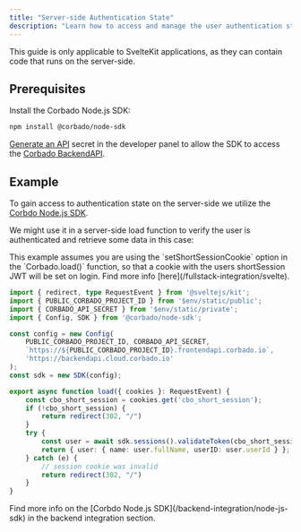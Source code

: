 ```yaml
---
title: "Server-side Authentication State"
description: "Learn how to access and manage the user authentication state on the server-side in your SvelteKit application."
---
```


<Info>
    This guide is only applicable to SvelteKit applications, as they can contain code that runs on the server-side.
</Info>

## Prerequisites

Install the Corbado Node.js SDK:

```bash
npm install @corbado/node-sdk
```

[Generate an API](https://app.corbado.com/settings/credentials?tab=API+Secrets) secret in the developer panel
to allow the SDK to access the [Corbado BackendAPI](/overview/corbado-api-structure/backend-api).

## Example

To gain access to authentication state on the server-side we utilize the [Corbdo Node.js SDK](/backend-integration/node-js-sdk).

We might use it in a server-side load function to verify the user is authenticated and retrieve some data in this case:

<Warning>
    This example assumes you are using the `setShortSessionCookie` option in the `Corbado.load()` function,
    so that a cookie with the users shortSession JWT will be set on login.
    Find more info [here](/fullstack-integration/svelte).
</Warning>

```ts routes/profile/+page.server.ts
import { redirect, type RequestEvent } from '@sveltejs/kit';
import { PUBLIC_CORBADO_PROJECT_ID } from '$env/static/public';
import { CORBADO_API_SECRET } from '$env/static/private';
import { Config, SDK } from '@corbado/node-sdk';

const config = new Config(
    PUBLIC_CORBADO_PROJECT_ID, CORBADO_API_SECRET,
    `https://${PUBLIC_CORBADO_PROJECT_ID}.frontendapi.corbado.io`,
    'https://backendapi.cloud.corbado.io'
);
const sdk = new SDK(config);

export async function load({ cookies }: RequestEvent) {
    const cbo_short_session = cookies.get('cbo_short_session');
    if (!cbo_short_session) {
        return redirect(302, "/")
    }
    try {
        const user = await sdk.sessions().validateToken(cbo_short_session);
        return { user: { name: user.fullName, userID: user.userId } };
    } catch (e) {
        // session cookie was invalid
        return redirect(302, "/")
    }
}
```

<Note>
    Find more info on the [Corbdo Node.js SDK](/backend-integration/node-js-sdk) in the backend integration section.
</Note>
